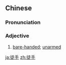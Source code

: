 ==Chinese==
{{zh-forms}}

===Pronunciation===
{{zh-pron
|m=túshǒu
|c=tou4 sau2
|mn=qz,xm,zz:tô͘-chhiú
|cat=a
}}

===Adjective===
{{zh-adj}}

# [[bare-handed]]; [[unarmed]]

[[ja:徒手]]
[[zh:徒手]]